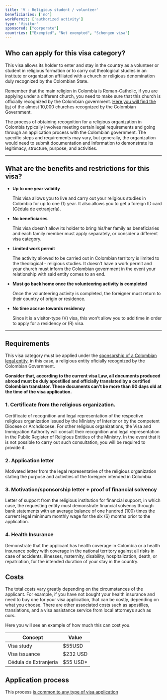 ```yaml
---
title: 'V - Religious student / volunteer'
beneficiaries: ['no']
workPermit: ['authorized activity']
type: 'Visitor'
sponsored: ["corporate"]
countries: ["Exempted", "Not exempted", "Schengen visa"]
---
```

## Who can apply for this visa category?

This visa allows its holder to enter and stay in the country as a volunteer or student in religious formation or to carry out theological studies in an institute or organization affiliated with a church or religious denomination duly recognized by the Colombian State.

Remember that the main religion in Colombia is Roman-Catholic, if you are applying under a different church, you need to make sure that this church is officially recognized by the Colombian government. [Here you will find the list](https://www.mininterior.gov.co/registro-publico-de-entidades-religiosas/) of the almost 10,000 churches recognized by the Colombian Government.

The process of obtaining recognition for a religious organization in Colombia typically involves meeting certain legal requirements and going through an application process with the Colombian government. The specific steps and requirements may vary, but generally, the organization would need to submit documentation and information to demonstrate its legitimacy, structure, purpose, and activities.

---

## What are the benefits and restrictions for this visa?

- **Up to one year validity**
    
    This visa allows you to live and carry out your religious studies in Colombia for up to one (1) year. It also allows you to get a foreign ID card (Cédula de extranjería).
    
- **No beneficiaries**
    
    This visa doesn’t allow its holder to bring his/her family as beneficiaries and each family member must apply separately, or consider a different visa category.
    
- **Limited work permit**
    
    The activity allowed to be carried out in Colombian territory is limited to the theological - religious studies. It doesn’t have a work permit and your church must inform the Colombian government in the event your relationship with said entity comes to an end.
    
- **Must go back home once the volunteering activity is completed**
    
    Once the volunteering activity is completed, the foreigner must return to their country of origin or residence.
    
- **No time accrue towards residency**
    
    Since it is a visitor-type (V) visa, this won’t allow you to add time in order to apply for a residency or (R) visa.
    

---

## Requirements

This visa category must be applied under the [sponsorship of a Colombian legal entity](https://www.notion.so/1e1356d1166d48108b2ccce54e28eb1e?pvs=21), in this case, a religious entity oficially recognized by the Colombian Government.

**Consider that, according to the current visa Law, all documents produced abroad must be duly apostilled and officially translated by a certified Colombian translator. These documents can’t be more than 90 days old at the time of the visa application.**

### 1. Certificate from the religious organization.

Certificate of recognition and legal representation of the respective religious organization issued by the Ministry of Interior or by the competent Diocese or Archdiocese. For other religious organizations, the Visa and Immigration Authority will consult their recognition and legal representation in the Public Register of Religious Entities of the Ministry. In the event that it is not possible to carry out such consultation, you will be required to provide it.

### 2. Application letter

Motivated letter from the legal representative of the religious organization stating the purpose and activities of the foreigner intended in Colombia.

### 3. Motivation/sponsorship letter + proof of financial solvency

Letter of support from the religious institution for financial support, in which case, the requesting entity must demonstrate financial solvency through bank statements with an average balance of one hundred (100) times the current legal minimum monthly wage for the six (6) months prior to the application.

### 4. Health Insurance

Demonstrate that the applicant has health coverage in Colombia or a health insurance policy with coverage in the national territory against all risks in case of accidents, illnesses, maternity, disability, hospitalization, death, or repatriation, for the intended duration of your stay in the country.

## Costs

The total costs vary greatly depending on the circumstances of the applicant. For example, if you have not bought your health insurance and need to buy one for your visa application, that can be costly, depending on what you choose. There are other associated costs such as apostilles,  translations, and a visa assistance service from local attorneys such as ours.

Here you will see an example of how much this can cost you.

| Concept | Value |
| --- | --- |
| Visa study | $55USD |
| Visa issuance | $232 USD |
| Cédula de Extranjería | $55 USD* |

## Application process

This process [is common to any type of visa application](https://www.notion.so/1dc2c565143e4adb95086f993f184e36?pvs=21)